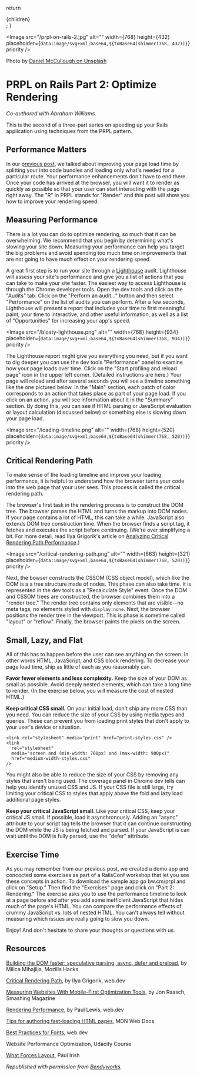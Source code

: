 
  return <section>{children}</section>;
}

<Image
  src="/prpl-on-rails-2.jpg"
  alt=""
  width={768}
  height={432}
  placeholder={`data:image/svg+xml;base64,${toBase64(shimmer(768, 432))}`}
  priority
/>

Photo by [Daniel McCullough on Unsplash](https://unsplash.com)

# PRPL on Rails Part 2: Optimize Rendering

_Co-authored with Abraham Williams._

This is the second of a three-part series on speeding up your Rails application using techniques from the PRPL pattern.

## Performance Matters

In our [previous post](prpl-on-rails-3), we talked about improving your page load time by splitting your into code bundles and loading only what's needed for a particular route. Your performance enhancements don't have to end there. Once your code has arrived at the browser, you will want it to render as quickly as possible so that your user can start interacting with the page right away. The "R" in PRPL stands for "Render" and this post will show you how to improve your rendering speed.

## Measuring Performance

There is a lot you can do to optimize rendering, so much that it can be overwhelming. We recommend that you begin by determining what's slowing your site down. Measuring your performance can help you target the big problems and avoid spending too much time on improvements that are not going to have much effect on your rendering speed.

A great first step is to run your site through a [Lighthouse](https://developers.google.com/web/tools/lighthouse/) audit. Lighthouse will assess your site's performance and give you a list of actions that you can take to make your site faster. The easiest way to access Lighthouse is through the Chrome developer tools. Open the dev tools and click on the "Audits" tab. Click on the "Perform an audit..." button and then select "Performance" on the list of audits you can perform. After a few seconds, Lighthouse will present a report that includes your time to first meaningful paint, your time to interactive, and other useful information, as well as a list of "Opportunities" for increasing your app's speed.

<Image
  src="/bloaty-lighthouse.png"
  alt=""
  width={768}
  height={934}
  placeholder={`data:image/svg+xml;base64,${toBase64(shimmer(768, 934))}`}
  priority
/>

The Lighthouse report might give you everything you need, but if you want to dig deeper you can use the dev tools "Performance" panel to examine how your page loads over time. Click on the "Start profiling and reload page" icon in the upper left corner. (Detailed instructions are here.) Your page will reload and after several seconds you will see a timeline something like the one pictured below. In the "Main" section, each patch of color corresponds to an action that takes place as part of your page load. If you click on an action, you will see information about it in the "Summary" section. By doing this, you can see if HTML parsing or JavaScript evaluation or layout calculation (discussed below) or something else is slowing down your page load.

<Image
  src="/loading-timeline.png"
  alt=""
  width={768}
  height={520}
  placeholder={`data:image/svg+xml;base64,${toBase64(shimmer(768, 520))}`}
  priority
/>

## Critical Rendering Path

To make sense of the loading timeline and improve your loading performance, it is helpful to understand how the browser turns your code into the web page that your user sees. This process is called the critical rendering path.

The browser's first task in the rendering process is to construct the DOM tree. The browser parses the HTML and turns the markup into DOM nodes. If your page contains a lot of HTML, this can take a while. JavaScript also extends DOM tree construction time. When the browser finds a script tag, it fetches and executes the script before continuing. (We're over simplifying a bit. For more detail, read Ilya Grigorik's article on [Analyzing Critical Rendering Path Performance](https://developers.google.com/web/fundamentals/performance/critical-rendering-path/analyzing-crp).)

<Image
  src="/critical-rendering-path.png"
  alt=""
  width={663}
  height={321}
  placeholder={`data:image/svg+xml;base64,${toBase64(shimmer(768, 520))}`}
  priority
/>

Next, the bowser constructs the CSSOM (CSS object model), which like the DOM is a a tree structure made of nodes. This phase can also take time. It is represented in the dev tools as a "Recalculate Style" event. Once the DOM and CSSOM trees are constructed, the browser combines them into a "render tree." The render tree contains only elements that are visible--no meta tags, no elements styled with `display:none`. Next, the browser positions the render tree in the viewport. This is phase is sometime called "layout" or "reflow". Finally, the browser paints the pixels on the screen.

## Small, Lazy, and Flat

All of this has to happen before the user can see anything on the screen. In other words HTML, JavaScript, and CSS block rendering. To decrease your page load time, ship as little of each as you reasonably can.

**Favor fewer elements and less complexity.** Keep the size of your
DOM as small as possible. Avoid deeply nested elements, which can take a long time
to render. (In the exercise below, you will measure the cost of nested HTML.)

**Keep critical CSS small.** On your initial load,
don't ship any more CSS than you need. You can reduce the size of your CSS by using
media types and queries. These can prevent you from loading print styles that don't
apply to your user's device or situation.

```
<link rel="stylesheet" media="print" href="print-styles.css" />
<link
  rel="stylesheet"
  media="screen and (min-width: 700px) and (max-width: 900px)"
  href="medium-width-styles.css"
/>
```

You might also be able to reduce the size of your CSS by removing any styles
that aren't being used. The coverage panel in Chrome dev tells can help you
identify unused CSS and JS. If your CSS file is still large, try limiting your
critical CSS to styles that apply above the fold and lazy load additional page
styles.

**Keep your critical JavaScript small.** Like your critical CSS, keep your critical JS small. If possible, load it asynchronously. Adding an "async" attribute to your script tag tells the browser that it can continue constructing the DOM while the JS is being fetched and parsed. If your JavaScript is can wait until the DOM is fully parsed, use the "defer" attribute.

## Exercise Time

As you may remember from our previous post, we created a demo app and concocted some exercises as part of a RailsConf workshop that let you see these concepts in action. To download the sample app go bw.cm/prpl and click on "Setup." Then find the "Exercises" page and click on "Part 2: Rendering." The exercise asks you to use the performance timeline to look at a page before and after you add some inefficient JavaScript that hides much of the page's HTML. You can compare the performance effects of crummy JavaScript vs. lots of nested HTML. You can't always tell without measuring which issues are really going to slow you down.

Enjoy! And don't hesitate to share your thoughts or questions with us.

## Resources

[Building the DOM faster: speculative parsing, async, defer and preload](https://hacks.mozilla.org/2017/09/building-the-dom-faster-speculative-parsing-async-defer-and-preload/), by Milica Mihajlija, Mozilla Hacks

[Critical Rendering Path](https://web.dev/articles/critical-rendering-path), by Ilya Grigorik, web.dev

[Measuring Websites With Mobile-First Optimization Tools](https://www.smashingmagazine.com/2018/04/mobile-first-optimization-tools/), by Jon Raasch, Smashing Magazine

[Rendering Performance](https://developers.google.com/web/fundamentals/performance/rendering/), by Paul Lewis, web.dev

[Tips for authoring fast-loading HTML pages](https://developer.mozilla.org/en-US/docs/Learn/HTML/Howto/Author_fast-loading_HTML_pages), MDN Web Docs

[Best Practices for Fonts](https://web.dev/articles/font-best-practices), web.dev

Website Performance Optimization, Udacity Course

[What Forces Layout](https://gist.github.com/paulirish/5d52fb081b3570c81e3a), Paul Irish

_Republished with permission from [Bendyworks](https://bendyworks.com/blog)._

